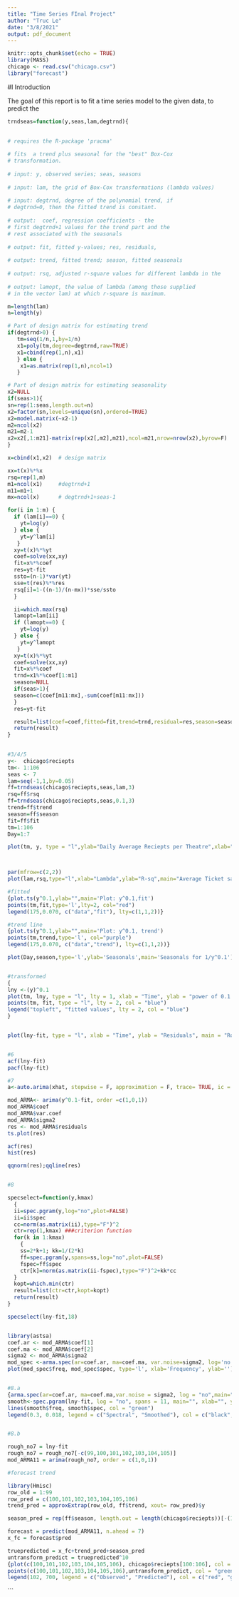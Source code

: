 ```yaml
---
title: "Time Series FInal Project"
author: "Truc Le"
date: "3/8/2021"
output: pdf_document
---
```


```r
knitr::opts_chunk$set(echo = TRUE)
library(MASS)
chicago <- read.csv("chicago.csv")
library("forecast")
```

#I Introduction

  The goal of this report is to fit a time series model to the given data, to predict the 




```r
trndseas=function(y,seas,lam,degtrnd){

    
# requires the R-package 'pracma'
  
# fits  a trend plus seasonal for the "best" Box-Cox 
# transformation.
  
# input: y, observed series; seas, seasons
  
# input: lam, the grid of Box-Cox transformations (lambda values)
  
# input: degtrnd, degree of the polynomial trend, if
# degtrnd=0, then the fitted trend is constant.
  
# output:  coef, regression coefficients - the
# first degtrnd+1 values for the trend part and the
# rest associated with the seasonals
  
# output: fit, fitted y-values; res, residuals,
  
# output: trend, fitted trend; season, fitted seasonals
  
# output: rsq, adjusted r-square values for different lambda in the
  
# output: lamopt, the value of lambda (among those supplied 
# in the vector lam) at which r-square is maximum.

m=length(lam)
n=length(y)

# Part of design matrix for estimating trend
if(degtrnd>0) {
   tm=seq(1/n,1,by=1/n)
   x1=poly(tm,degree=degtrnd,raw=TRUE)
   x1=cbind(rep(1,n),x1)
   } else {
    x1=as.matrix(rep(1,n),ncol=1)
   }

# Part of design matrix for estimating seasonality
x2=NULL
if(seas>1){
sn=rep(1:seas,length.out=n)
x2=factor(sn,levels=unique(sn),ordered=TRUE)
x2=model.matrix(~x2-1)
m2=ncol(x2)
m21=m2-1
x2=x2[,1:m21]-matrix(rep(x2[,m2],m21),ncol=m21,nrow=nrow(x2),byrow=F)
}

x=cbind(x1,x2)  # design matrix

xx=t(x)%*%x
rsq=rep(1,m)
m1=ncol(x1)     #degtrnd+1
m11=m1+1
mx=ncol(x)      # degtrnd+1+seas-1

for(i in 1:m) {
  if (lam[i]==0) {
    yt=log(y)
  } else {
    yt=y^lam[i]
   }
  xy=t(x)%*%yt
  coef=solve(xx,xy)
  fit=x%*%coef
  res=yt-fit
  ssto=(n-1)*var(yt)
  sse=t(res)%*%res
  rsq[i]=1-((n-1)/(n-mx))*sse/ssto
  }

  ii=which.max(rsq)
  lamopt=lam[ii]
  if (lamopt==0) {
    yt=log(y)
  } else {
    yt=y^lamopt
   }
  xy=t(x)%*%yt
  coef=solve(xx,xy)
  fit=x%*%coef
  trnd=x1%*%coef[1:m1]
  season=NULL
  if(seas>1){
  season=c(coef[m11:mx],-sum(coef[m11:mx]))
  }
  res=yt-fit

  result=list(coef=coef,fitted=fit,trend=trnd,residual=res,season=season,rsq=rsq,lamopt=lamopt)
  return(result)
}
  
```

```r
#3/4/5
y<-  chicago$reciepts
tm<- 1:106
seas <- 7
lam=seq(-1,1,by=0.05)
ff=trndseas(chicago$reciepts,seas,lam,3)
rsq=ff$rsq
ff=trndseas(chicago$reciepts,seas,0.1,3)
trend=ff$trend
season=ff$season
fit=ff$fit
tm=1:106
Day=1:7

plot(tm, y, type = "l",ylab="Daily Average Reciepts per Theatre",xlab="Time", main="Original Average Reciepts versus Time")



par(mfrow=c(2,2))
plot(lam,rsq,type="l",xlab="Lambda",ylab="R-sq",main="Average Ticket sales: R-square")

#fitted 
{plot.ts(y^0.1,ylab="",main='Plot: y^0.1,fit')
points(tm,fit,type='l',lty=2, col="red")
legend(175,0.070, c("data","fit"), lty=c(1,1,2))}

#trend line 
{plot.ts(y^0.1,ylab="",main='Plot: y^0.1, trend')
points(tm,trend,type='l', col="purple")
legend(175,0.070, c("data","trend"), lty=c(1,1,2))}

plot(Day,season,type='l',ylab='Seasonals',main='Seasonals for 1/y^0.1')


#transformed
{
lny <-(y)^0.1
plot(tm, lny, type = "l", lty = 1, xlab = "Time", ylab = "power of 0.1 daily average reciepts per theatre",main = "power of 0.1 daily average reciepts per theatre versus time")
points(tm, fit, type = "l", lty = 2, col = "blue")
legend("topleft", "fitted values", lty = 2, col = "blue")
}


plot(lny-fit, type = "l", xlab = "Time", ylab = "Residuals", main = "Rough part")


#6 
acf(lny-fit) 
pacf(lny-fit)

#7
a<-auto.arima(xhat, stepwise = F, approximation = F, trace= TRUE, ic = "aicc", max.order = 10)

mod_ARMA<- arima(y^0.1-fit, order =c(1,0,1))
mod_ARMA$coef
mod_ARMA$var.coef
mod_ARMA$sigma2
res <- mod_ARMA$residuals
ts.plot(res)

acf(res)
hist(res)

qqnorm(res);qqline(res)


#8

specselect=function(y,kmax)
  {
  ii=spec.pgram(y,log="no",plot=FALSE)
  ii=ii$spec
  cc=norm(as.matrix(ii),type="F")^2
  ctr=rep(1,kmax) ###criterion function
  for(k in 1:kmax) 
    {
    ss=2*k+1; kk=1/(2*k)
    ff=spec.pgram(y,spans=ss,log="no",plot=FALSE)
    fspec=ff$spec
    ctr[k]=norm(as.matrix(ii-fspec),type="F")^2+kk*cc
  }
  kopt=which.min(ctr)
  result=list(ctr=ctr,kopt=kopt)
  return(result)
}

specselect(lny-fit,18)


library(astsa)
coef.ar <- mod_ARMA$coef[1]
coef.ma <- mod_ARMA$coef[2]
sigma2 <- mod_ARMA$sigma2
mod_spec <-arma.spec(ar=coef.ar, ma=coef.ma, var.noise=sigma2, log='no')
plot(mod_spec$freq, mod_spec$spec, type='l', xlab='Frequency', ylab='')


#8.a
{arma.spec(ar=coef.ar, ma=coef.ma,var.noise = sigma2, log = "no",main="Spectral Density and Smooth Periodogram")
smooth<-spec.pgram(lny-fit, log = "no", spans = 11, main="", xlab="", ylab="", plot=F )
lines(smooth$freq, smooth$spec, col = "green")
legend(0.3, 0.018, legend = c("Spectral", "Smoothed"), col = c("black", "green"), lty = 1, cex = 0.8)}


#8.b

rough_no7 = lny-fit
rough_no7 = rough_no7[-c(99,100,101,102,103,104,105)]
mod_ARMA11 = arima(rough_no7, order = c(1,0,1))

#forecast trend 

library(Hmisc)
row_old = 1:99
row_pred = c(100,101,102,103,104,105,106) 
trend_pred = approxExtrap(row_old, ff$trend, xout= row_pred)$y

season_pred = rep(ff$season, length.out = length(chicago$reciepts))[-(1:99)]

forecast = predict(mod_ARMA11, n.ahead = 7)
x_fc = forecast$pred

truepredicted = x_fc+trend_pred+season_pred
untransform_predict = truepredicted^10
{plot(c(100,101,102,103,104,105,106), chicago$reciepts[100:106], col = "red", main = "Observed and Predicted Values", xlab = "Time", ylab = "Receipts", ylim = c(0,900))
points(c(100,101,102,103,104,105,106),untransform_predict, col = "green")
legend(102, 700, legend = c("Observed", "Predicted"), col = c("red", "green"), pch = 1, cex = 0.8)}
```

```

